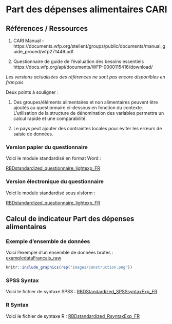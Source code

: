# Part des dépenses alimentaires CARI 

## Références / Ressources

1.  CARI Manual - https://documents.wfp.org/stellent/groups/public/documents/manual_guide_proced/wfp271449.pdf

2.  Questionnaire de guide de l'évaluation des besoins essentiels https://docs.wfp.org/api/documents/WFP-0000115416/download/

*Les versions actualisées des références ne sont pas encore disponibles en français*

Deux points à souligner :

1. Des groupes/éléments alimentaires et non alimentaires peuvent être ajoutés au questionnaire ci-dessous en fonction du contexte.  L'utilisation de la structure de dénomination des variables permettra un calcul rapide et une comparabilité.

2.   Le pays peut ajouter des contraintes locales pour éviter les erreurs de saisie de données. 

### Version papier du questionnaire

Voici le module standardisé en format Word :

[RBDstandardized_questionnaire_lightexp_FR](https://github.com/WFP-VAM/RBD_Resilience_guide_FR/blob/main/questionnaires/RBDstandardized_questionnaire_lightexp_FR.docx?raw=true) 

### Version électronique du questionnaire

Voici le module standardisé sous xlsform :

[RBDstandardized_questionnaire_lightexp_FR](https://github.com/WFP-VAM/RBD_Resilience_guide_FR/blob/main/questionnaires/RBDstandardized_questionnaire_lightexp_FR.xlsx?raw=true) 


## Calcul de indicateur Part des dépenses alimentaires

### Exemple d'ensemble de données

Voici l'exemple d'un ensemble de données brutes :  
[exampledataFrancais_raw](https://github.com/WFP-VAM/RBD_Resilience_guide_FR/blob/main/example_datasets/exampledataFrancais_raw.sav?raw=true)  

``` r
knitr::include_graphics(rep("images/construction.png"))
```

### SPSS Syntax

Voici le fichier de syntaxe SPSS : 
[RBDStandardized_SPSSsyntaxExp_FR](https://github.com/WFP-VAM/RBD_Resilience_guide_FR/blob/main/syntax/RBDStandardized_SPSSsyntaxExp_FR.sps) 

### R Syntax

Voici le fichier de syntaxe R : 
[RBDstandardized_RsyntaxExp_FR](https://github.com/WFP-VAM/RBD_Resilience_guide_FR/blob/main/syntax/RBDstandardized_RsyntaxExp_FR.R) 
